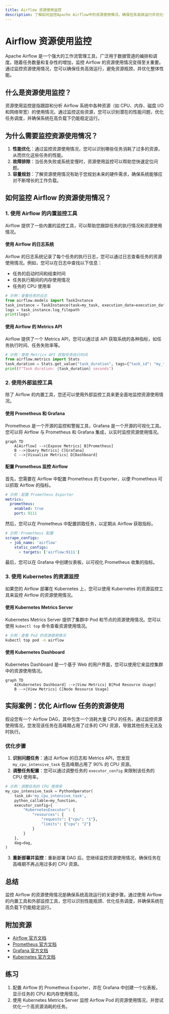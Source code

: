 ```yaml
---
title: Airflow 资源使用监控
description: 了解如何监控Apache Airflow中的资源使用情况，确保任务高效运行并优化性能。
---
```


# Airflow 资源使用监控

Apache Airflow 是一个强大的工作流管理工具，广泛用于数据管道的编排和调度。随着任务数量和复杂性的增加，监控 Airflow 的资源使用情况变得至关重要。通过监控资源使用情况，您可以确保任务高效运行，避免资源瓶颈，并优化整体性能。

## 什么是资源使用监控？

资源使用监控是指跟踪和分析 Airflow 系统中各种资源（如 CPU、内存、磁盘 I/O 和网络带宽）的使用情况。通过监控这些资源，您可以识别潜在的性能问题，优化任务调度，并确保系统在高负载下仍能稳定运行。

## 为什么需要监控资源使用情况？

1. **性能优化**：通过监控资源使用情况，您可以识别哪些任务消耗了过多的资源，从而优化这些任务的性能。
2. **故障排除**：当任务失败或系统变慢时，资源使用监控可以帮助您快速定位问题。
3. **容量规划**：了解资源使用情况有助于您规划未来的硬件需求，确保系统能够应对不断增长的工作负载。

## 如何监控 Airflow 的资源使用情况？

### 1. 使用 Airflow 的内置监控工具

Airflow 提供了一些内置的监控工具，可以帮助您跟踪任务的执行情况和资源使用情况。

#### 使用 Airflow 的日志系统

Airflow 的日志系统记录了每个任务的执行日志，您可以通过日志查看任务的资源使用情况。例如，您可以在日志中查找以下信息：

- 任务的启动时间和结束时间
- 任务执行期间的内存使用情况
- 任务的 CPU 使用率

```python
# 示例：查看任务的日志
from airflow.models import TaskInstance
task_instance = TaskInstance(task=my_task, execution_date=execution_date)
logs = task_instance.log_filepath
print(logs)
```

#### 使用 Airflow 的 Metrics API

Airflow 提供了一个 Metrics API，您可以通过该 API 获取系统的各种指标，如任务执行时间、任务失败率等。

```python
# 示例：使用 Metrics API 获取任务执行时间
from airflow.metrics import Stats
task_duration = Stats.get_value("task_duration", tags={"task_id": "my_task"})
print(f"Task duration: {task_duration} seconds")
```

### 2. 使用外部监控工具

除了 Airflow 的内置工具，您还可以使用外部监控工具来更全面地监控资源使用情况。

#### 使用 Prometheus 和 Grafana

Prometheus 是一个开源的监控和警报工具，Grafana 是一个开源的可视化工具。您可以将 Airflow 与 Prometheus 和 Grafana 集成，以实时监控资源使用情况。

```mermaid
graph TD
    A[Airflow] -->|Expose Metrics| B[Prometheus]
    B -->|Query Metrics| C[Grafana]
    C -->|Visualize Metrics| D[Dashboard]
```

#### 配置 Prometheus 监控 Airflow

首先，您需要在 Airflow 中配置 Prometheus 的 Exporter，以便 Prometheus 可以抓取 Airflow 的指标。

```yaml
# 示例：配置 Prometheus Exporter
metrics:
  prometheus:
    enabled: true
    port: 9111
```

然后，您可以在 Prometheus 中配置抓取任务，以定期从 Airflow 获取指标。

```yaml
# 示例：Prometheus 配置
scrape_configs:
  - job_name: 'airflow'
    static_configs:
      - targets: ['airflow:9111']
```

最后，您可以在 Grafana 中创建仪表板，以可视化 Prometheus 收集的指标。

### 3. 使用 Kubernetes 的资源监控

如果您的 Airflow 部署在 Kubernetes 上，您可以使用 Kubernetes 的资源监控工具来监控 Airflow 的资源使用情况。

#### 使用 Kubernetes Metrics Server

Kubernetes Metrics Server 提供了集群中 Pod 和节点的资源使用情况。您可以使用 `kubectl top` 命令查看资源使用情况。

```bash
# 示例：查看 Pod 的资源使用情况
kubectl top pod -n airflow
```

#### 使用 Kubernetes Dashboard

Kubernetes Dashboard 是一个基于 Web 的用户界面，您可以使用它来监控集群中的资源使用情况。

```mermaid
graph TD
    A[Kubernetes Dashboard] -->|View Metrics| B[Pod Resource Usage]
    B -->|View Metrics| C[Node Resource Usage]
```

## 实际案例：优化 Airflow 任务的资源使用

假设您有一个 Airflow DAG，其中包含一个消耗大量 CPU 的任务。通过监控资源使用情况，您发现该任务在高峰期占用了过多的 CPU 资源，导致其他任务无法及时执行。

### 优化步骤

1. **识别问题任务**：通过 Airflow 的日志和 Metrics API，您发现 `my_cpu_intensive_task` 在高峰期占用了 90% 的 CPU 资源。
2. **调整任务配置**：您可以通过调整任务的 `executor_config` 来限制该任务的 CPU 使用率。

```python
# 示例：调整任务的 CPU 使用率
my_cpu_intensive_task = PythonOperator(
    task_id='my_cpu_intensive_task',
    python_callable=my_function,
    executor_config={
        "KubernetesExecutor": {
            "resources": {
                "requests": {"cpu": "1"},
                "limits": {"cpu": "2"}
            }
        }
    },
    dag=dag,
)
```

3. **重新部署并监控**：重新部署 DAG 后，您继续监控资源使用情况，确保任务在高峰期不再占用过多的 CPU 资源。

## 总结

监控 Airflow 的资源使用情况是确保系统高效运行的关键步骤。通过使用 Airflow 的内置工具和外部监控工具，您可以识别性能瓶颈、优化任务调度，并确保系统在高负载下仍能稳定运行。

## 附加资源

- [Airflow 官方文档](https://airflow.apache.org/docs/)
- [Prometheus 官方文档](https://prometheus.io/docs/)
- [Grafana 官方文档](https://grafana.com/docs/)
- [Kubernetes 官方文档](https://kubernetes.io/docs/)

## 练习

1. 配置 Airflow 的 Prometheus Exporter，并在 Grafana 中创建一个仪表板，显示任务的 CPU 和内存使用情况。
2. 使用 Kubernetes Metrics Server 监控 Airflow Pod 的资源使用情况，并尝试优化一个高资源消耗的任务。